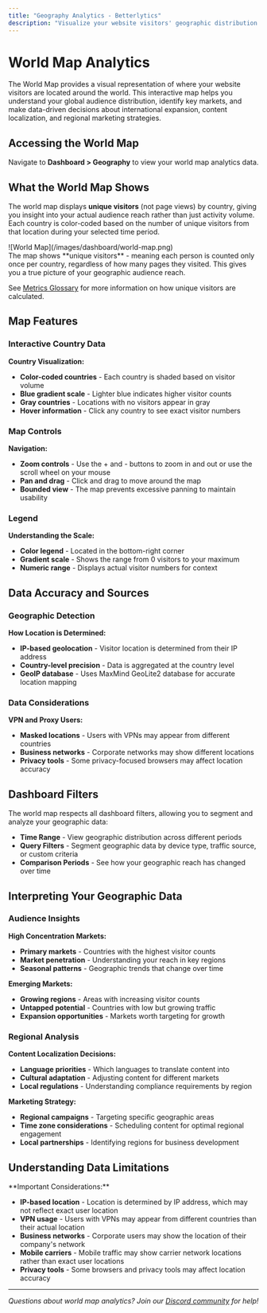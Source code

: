 ```yaml
---
title: "Geography Analytics - Betterlytics"
description: "Visualize your website visitors' geographic distribution on an interactive world map to understand your global audience and optimize for regional markets."
---
```



# World Map Analytics

The World Map provides a visual representation of where your website visitors are located around the world. This interactive map helps you understand your global audience distribution, identify key markets, and make data-driven decisions about international expansion, content localization, and regional marketing strategies.

## Accessing the World Map

Navigate to **Dashboard > Geography** to view your world map analytics data.

## What the World Map Shows

The world map displays **unique visitors** (not page views) by country, giving you insight into your actual audience reach rather than just activity volume. Each country is color-coded based on the number of unique visitors from that location during your selected time period.

<div style={{ textAlign: "center", margin: "20px 0" }}>
  ![World Map](/images/dashboard/world-map.png)
</div>

<Callout type="info">
The map shows **unique visitors** - meaning each person is counted only once per country, regardless of how many pages they visited. This gives you a true picture of your geographic audience reach.

See [Metrics Glossary](/dashboard/metrics-glossary) for more information on how unique visitors are calculated.
</Callout>

## Map Features

### Interactive Country Data

**Country Visualization:**
- **Color-coded countries** - Each country is shaded based on visitor volume
- **Blue gradient scale** - Lighter blue indicates higher visitor counts
- **Gray countries** - Locations with no visitors appear in gray
- **Hover information** - Click any country to see exact visitor numbers

### Map Controls

**Navigation:**
- **Zoom controls** - Use the + and - buttons to zoom in and out or use the scroll wheel on your mouse
- **Pan and drag** - Click and drag to move around the map
- **Bounded view** - The map prevents excessive panning to maintain usability

### Legend

**Understanding the Scale:**
- **Color legend** - Located in the bottom-right corner
- **Gradient scale** - Shows the range from 0 visitors to your maximum
- **Numeric range** - Displays actual visitor numbers for context

## Data Accuracy and Sources

### Geographic Detection

**How Location is Determined:**
- **IP-based geolocation** - Visitor location is determined from their IP address
- **Country-level precision** - Data is aggregated at the country level
- **GeoIP database** - Uses MaxMind GeoLite2 database for accurate location mapping

### Data Considerations

**VPN and Proxy Users:**
- **Masked locations** - Users with VPNs may appear from different countries
- **Business networks** - Corporate networks may show different locations
- **Privacy tools** - Some privacy-focused browsers may affect location accuracy

## Dashboard Filters

The world map respects all dashboard filters, allowing you to segment and analyze your geographic data:

- **Time Range** - View geographic distribution across different periods
- **Query Filters** - Segment geographic data by device type, traffic source, or custom criteria
- **Comparison Periods** - See how your geographic reach has changed over time

## Interpreting Your Geographic Data

### Audience Insights

**High Concentration Markets:**
- **Primary markets** - Countries with the highest visitor counts
- **Market penetration** - Understanding your reach in key regions
- **Seasonal patterns** - Geographic trends that change over time

**Emerging Markets:**
- **Growing regions** - Areas with increasing visitor counts
- **Untapped potential** - Countries with low but growing traffic
- **Expansion opportunities** - Markets worth targeting for growth

### Regional Analysis

**Content Localization Decisions:**
- **Language priorities** - Which languages to translate content into
- **Cultural adaptation** - Adjusting content for different markets
- **Local regulations** - Understanding compliance requirements by region

**Marketing Strategy:**
- **Regional campaigns** - Targeting specific geographic areas
- **Time zone considerations** - Scheduling content for optimal regional engagement
- **Local partnerships** - Identifying regions for business development

## Understanding Data Limitations

<Callout type="warning">
**Important Considerations:**

- **IP-based location** - Location is determined by IP address, which may not reflect exact user location
- **VPN usage** - Users with VPNs may appear from different countries than their actual location
- **Business networks** - Corporate users may show the location of their company's network
- **Mobile carriers** - Mobile traffic may show carrier network locations rather than exact user locations
- **Privacy tools** - Some browsers and privacy tools may affect location accuracy
</Callout>

---

*Questions about world map analytics? Join our [Discord community](https://discord.gg/vwqSvPn6sP) for help!* 
